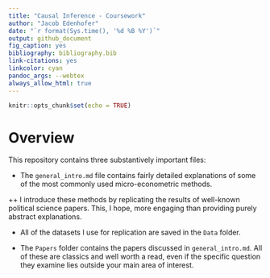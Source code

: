 ```yaml
---
title: "Causal Inference - Coursework"
author: "Jacob Edenhofer"
date: "`r format(Sys.time(), '%d %B %Y')`"
output: github_document
fig_caption: yes
bibliography: bibliography.bib
link-citations: yes
linkcolor: cyan
pandoc_args: --webtex
always_allow_html: true
---
```


```r
knitr::opts_chunk$set(echo = TRUE)
```



# Overview 

This repository contains three substantively important files: 

+ The `general_intro.md` file contains fairly detailed explanations of some of the most commonly used micro-econometric methods. 

++ I introduce these methods by replicating the results of well-known political science papers. This, I hope, more engaging than providing purely abstract explanations. 

+ All of the datasets I use for replication are saved in the `Data` folder.

+ The `Papers` folder contains the papers discussed in `general_intro.md`. All of these are classics and well worth a read, even if the specific question they examine lies outside your main area of interest.


